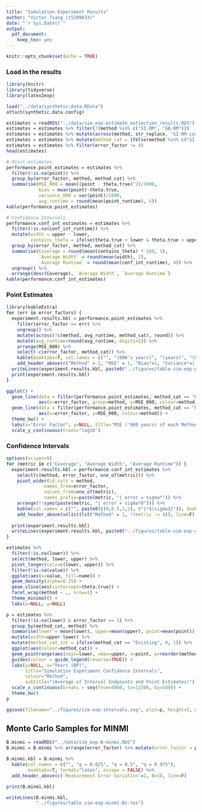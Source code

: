 ---
title: "Simulation Experiment Results"
author: "Victor Tsang (z5209633)"
date: "`r Sys.Date()`"
output:
  pdf_document:
    keep_tex: yes
---

```{r setup, include=FALSE}
knitr::opts_chunk$set(echo = TRUE)
```

### Load in the results

```{r, warning=FALSE, message=FALSE}
library(knitr)
library(tidyverse)
library(latex2exp)

load("../data/synthetic-data.RData")
attach(synthetic.data.config)

estimates = readRDS("../data/sim_exp-estimate_extinction_results.RDS")
estimates = estimates %>% filter(!(method %in% c("SI-RM", "GB-RM")))
estimates = estimates %>% mutate(across(method, str_replace, 'SI-RM-corrected', 'SI-RM'))
estimates = estimates %>% mutate(method_cat = ifelse(method %in% c("SI-RM", "MINMI"), "Proposed", "Existing"))
estimates = estimates %>% filter(error_factor != 4)
head(estimates)
```


```{r}
# Point estimates
performance.point_estimates = estimates %>%
  filter(!is.na(point)) %>%
  group_by(error_factor, method, method_cat) %>%
  summarise(MSE_000 = mean((point - theta.true)^2)/1000,
            bias = mean(point)-theta.true,
            variance_000 = var(point)/1000,
            avg_runtime = round(mean(point_runtime), 5))
kable(performance.point_estimates)

# Confidence Intervals
performance.conf_int_estimates = estimates %>%
  filter(!is.na(conf_int_runtime)) %>%
  mutate(width = upper - lower,
         contains_theta = ifelse(theta.true > lower & theta.true < upper, 1, 0)) %>%
  group_by(error_factor, method, method_cat) %>%
  summarise(Coverage = round(mean(contains_theta) * 100, 1),
            `Average Width` = round(mean(width), 2),
            `Average Runtime` = round(mean(conf_int_runtime), 4)) %>%
  ungroup() %>%
  arrange(desc(Coverage), `Average Width`, `Average Runtime`)
kable(performance.conf_int_estimates)
```

### Point Estimates

```{r results='asis'}
library(kableExtra)
for (err in error_factors) {
  experiment.results.kbl = performance.point_estimates %>% 
    filter(error_factor == err) %>% 
    ungroup() %>%
    mutate(across(!c(method, avg_runtime, method_cat), round)) %>% 
    mutate(avg_runtime=round(avg_runtime, digits=5)) %>%
    arrange(MSE_000) %>%
    select(-c(error_factor, method_cat)) %>%
    kable(booktabs=T, col.names = c("", "(000's years)", "(years)", "(000's years)", "(seconds)"), format="latex") %>%
    add_header_above(c("Method" = 1, "MSE" = 1, "Bias"=1, "Variance"=1, "Average Runtime"=1), line=F, align=c("l", "c", "c", "c", "c"))
  writeLines(experiment.results.kbl, paste0("../figures/table-sim-exp-point-error", err, ".tex"))
  print(experiment.results.kbl)
}
```


```{r fig.width=12, fig.height=8}
ggplot() +
  geom_line(data = filter(performance.point_estimates, method_cat == "Existing"),
            aes(x=error_factor, group=method, y=MSE_000, colour=method_cat), alpha=0.6) +
  geom_line(data = filter(performance.point_estimates, method_cat == "Proposed"),
            aes(x=error_factor, y=MSE_000, colour=method)) +
  theme_bw() +
  labs(x="Error Factor", y=NULL, title="MSE ('000 years) of each Method") +
  scale_y_continuous(trans='log10')
```


### Confidence Intervals

```{r results='asis'}
options(scipen=9)
for (metric in c("Coverage", "Average Width", "Average Runtime")) {
  experiment.results.kbl = performance.conf_int_estimates %>%
    select(c(method, error_factor, one_of(metric))) %>%
    pivot_wider(id_cols = method,
              names_from=error_factor,
              values_from=one_of(metric),
              names_prefix=paste(metric, "| error = sigma*")) %>%
    arrange(!!syms(paste(metric, "| error = sigma*0"))) %>%
    kable(col.names = c("", paste0(c(0,0.5,1,2), r"{*$\sigma$}")), booktabs=T, format="latex", escape = FALSE) %>%
    add_header_above(unlist(lst("Method" = 1, !!metric := 4)), line=F)
    
  print(experiment.results.kbl)
  writeLines(experiment.results.kbl, paste0("../figures/table-sim-exp-conf-int-", str_replace(tolower(metric), " ", "-"), ".tex"))
}
```


```{r fig.width=25, fig.height=4}
estimates %>%
  filter(!is.na(lower)) %>%
  select(method, lower, upper) %>%
  pivot_longer(cols=c(lower, upper)) %>%
  filter(!is.na(value)) %>%
  ggplot(aes(x=value, fill=name)) +
  geom_density(alpha=0.25) +
  geom_vline(aes(xintercept=theta.true)) +
  facet_wrap(method ~ ., nrow=1) +
  theme_minimal() +
  labs(x=NULL, y=NULL)
```


```{r fig.width=8, fig.height=5}
p = estimates %>%
  filter(!is.na(lower) & error_factor == 1) %>%
  group_by(method_cat, method) %>%
  summarise(lower = mean(lower), upper=mean(upper), point=mean(point)) %>%
  mutate(width=upper-lower) %>%
  mutate(method_cat_int = ifelse(method_cat == "Existing", 0, 1)) %>%
  ggplot(aes(colour=method_cat)) +
  geom_pointrange(aes(xmin=lower, xmax=upper, x=point, y=reorder(method, method_cat_int))) +
  guides(colour = guide_legend(reverse=TRUE)) +
  labs(y=NULL, x="Years (BP)",
       title="Simulation Experiment Confidence Intervals",
       colour="Method",
       subtitle="(Average of Interval Endpoints and Point Estimates)") +
  scale_x_continuous(breaks = seq(from=8000, to=11500, by=500)) +
  theme_bw()
p
```


```{r}
ggsave(filename="../figures/sim-exp-intervals.svg", plot=p, height=5, width=8)
```

## Monte Carlo Samples for MINMI

```{r}
B.minmi = readRDS("../data/sim_exp-B-minmi.RDS")
B.minmi = B.minmi %>% arrange(error_factor) %>% mutate(error_factor = paste0(error_factor, r"{*$\sigma$}"))

B.minmi.kbl = B.minmi %>%
  kable(col.names = c("", "q = 0.025", "q = 0.5", "q = 0.975"),
        booktabs=T, format="latex", escape = FALSE) %>%
  add_header_above(c(`Measurement Error Variation`=1, B=3), line=F)

print(B.minmi.kbl)

writeLines(B.minmi.kbl, 
           "../figures/table-sim-exp-minmi-Bs.tex")
```

